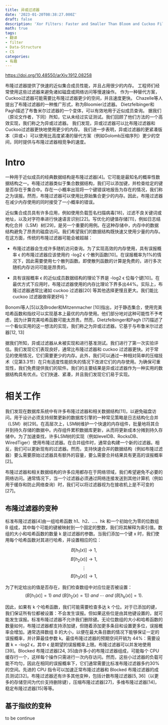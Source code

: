 ```yaml
---
title: 异或过滤器
date: '2023-01-20T08:38:27.000Z'
draft: false
description: 'Xor Filters: Faster and Smaller Than Bloom and Cuckoo Filters'
math: true
tags:
- 翻译
- filter
- Data-Structure
- CS
categories:
- 有趣
---
```


https://doi.org/10.48550/arXiv.1912.08258

布隆过滤器提供了快速的近似集合成员性能，并且占用很少的内存。
工程师们经常使用这些过滤器来避免诸如磁盘或网络访问等慢速操作。
作为一种替代方案，Cuckoo过滤器可能需要比布隆过滤器更少的空间，并且速度更快。
Chazelle等人提出了布隆过滤器的一种推广形式，称为Bloomier过滤器。
Dietzfelbinger和Pagh描述了布鲁米尔过滤器的一个变体，可以有效地用于近似成员查询。
据我们（原论文作者，下同）所知，它从未经过实证测试。我们回顾了他们方法的一个高效实现，我们称之为异或过滤器。
我们发现，异或过滤器可以比布隆过滤器和Cuckoo过滤器更快地使用更少的内存。
我们进一步表明，异或过滤器的更紧凑版本（异或+）可以使用比高度紧凑的替代方案（例如Golomb压缩序列）更少的空间，同时提供与布隆过滤器相竞争的速度。

# Intro

一种用于近似成员的经典数据结构是布隆过滤器[4]。它可能是最知名的概率性数据结构之一。布隆过滤器类似于集合数据结构，我们可以添加键，并检查给定的键是否存在于集合中。存在一小概率出现将一个键错误地报告为存在的情况，我们称之为误报。然而，布隆过滤器可以使用比原始集合更少的内存。因此，布隆过滤器在减少内存使用的同时接受了一小概率的错误。

近似集合成员具有许多应用，例如使用负载签名扫描病毒[18]，过滤不良关键词或地址，以及对字符串进行快速语言识别[22]。写优化的键值存储[11]，例如日志结构化合并（LSM）树[29]，是另一个重要的用例。在这种存储中，内存中的数据结构避免了昂贵的磁盘访问。我们希望我们的数据结构既快速又使用少量的内存。在这方面，传统的布隆过滤器可能会被超越：

- 布隆过滤器会生成许多随机访问查询。为了实现高效的内存使用，具有误报概率 ϵ 的布隆过滤器应该使用约 -log2 ϵ 个散列函数[10]。在误报概率为1%的情况下，因此需要使用七个散列函数。即使散列函数的计算是免费的，进行多次随机内存访问可能是昂贵的。

- 具有误报概率 ϵ 的近似成员数据结构的理论下界是 -log2 ϵ 位每个键[10]。在最优方式下应用时，布隆过滤器使用的内存比理论下界多出44%。实际上，布隆过滤器通常比诸如 cuckoo 过滤器[20] 等其他选择更慢且更大。我们能比 cuckoo 过滤器做得更好吗？

Bonomi等人[5]以及Broder和Mitzenmacher [10]指出，对于静态集合，使用完美哈希函数和指纹可以实现基本上最优的内存使用。他们部分地对这种可能性不予考虑，因为计算完美哈希函数可能太昂贵。然而，Dietzfelbinger和Pagh [17]描述了一个看似实用的这一想法的实现，我们称之为异或过滤器。它基于与布鲁米尔过滤器[12, 13]

据我们所知，异或过滤器从未被实现和进行基准测试。我们进行了第一次实验评估。我们发现它们表现良好，通常比布隆过滤器和 cuckoo 过滤器更快。对于常见的使用情况，它们需要更少的内存。此外，我们可以通过一种相对简单的压缩技术（见第3.3节）在只有适度性能损失的情况下改进它们的内存使用。为确保可重现性，我们免费提供我们的软件。我们的主要结果是异或过滤器作为一种实用的数据结构具有优点。它们快速、紧凑，并且我们发现它们易于实现。

# 相关工作

我们发现在数据库系统中有许多布隆过滤器和相关数据结构[11]，以避免磁盘访问。用于设计必须支持频繁更新的数据库引擎的一种常见策略是日志结构化合并（LSM）树[29]。在高层次上，LSM树维护一个快速的内存组件，批量地将其合并到持久存储的数据中。内存组件累积数据库更新，从而将更新成本分摊到持久存储中。为了加速查找，许多LSM树的实现（例如levelDB、RocksDB、WiredTiger）使用布隆过滤器。在合并组件时，通常会构建一个新的过滤器。相反，我们可以更新现有的过滤器。然而，支持快速合并的数据结构（例如布隆过滤器）要么需要原始过滤器具有额外的容量，要么需要合并结果具有更高的误报概率[2]。

布隆过滤器和相关数据结构的许多应用都存在于网络领域，我们希望避免不必要的网络访问。通常情况下，当一个过滤器必须通过网络连接发送到其他计算机（例如用于缓存和防止网络查询）时，我们可以将过滤器视为在接收机上是不可变的[27]。

## 布隆过滤器的变种

标准布隆过滤器[4]由一组哈希函数 h1、h2、...、hk 和一个初始化为零的位数组 B 组成，其中每个可能的键被映射到一个固定的整数，我们将其解释为索引值。数组的大小和哈希函数的数量 k 是过滤器的参数。当我们添加一个键 x 时，我们使用每个哈希函数对其进行哈希，并设置相应的位：

$$B[h_1(x)] \rightarrow 1,$$
$$B[h_2(x)] \rightarrow 1,$$
$$\vdots$$
$$B\left[h_3(x)\right] \rightarrow 1,$$

为了判定给出的值是否存在，我们检查数组中对应位是否被设置：  
$$(B[h_1(x)] = 1)\ and\ (B[h_2(x) = 1])\ and\  \cdots\ and\ (B[h_k(x)] = 1).$$

因此，如果有 k 个哈希函数，我们可能需要检查多达 k 个位。对于已添加的键，我们保证所有位都被设置：不会发生误报。但如果这些位是由其他键设置的，就可能发生误报。标准布隆过滤器不允许我们删除键。无论位数组的大小和哈希函数的数量如何，布隆过滤器都支持添加键，但随着添加更多条目和设置更多位，误报概率会增加。通常选择数组 B 的大小，以便在最大条目数的情况下能够保证一定的误报概率，并计算最佳参数 k。最佳布隆过滤器的预期空间开销为 44%：需要设置 k = -log2 ϵ，其中 ϵ 是期望的误报概率上限。布隆过滤器可以并发地使用[39]。Blocked 布隆过滤器[24, 35]由许多小的布隆过滤器组成，可能每个 CPU 缓存行一个，这样每个操作只需进行一次内存访问。然而，这些小过滤器的负载可能不均匀，因此在相同的误报概率下，它们通常需要比标准布隆过滤器多约30%的空间。先进的 CPU 指令可以加速正常布隆过滤器和 Blocked 布隆过滤器的成员测试[32]。布隆过滤器还有许多其他变种，包括计数布隆过滤器[5, 36]（以更多的存储空间为代价支持删除键），压缩布隆过滤器[27]，多维布隆过滤器[14]，稳定布隆过滤器[15]等等。

## 基于指纹的变种

to be continue

